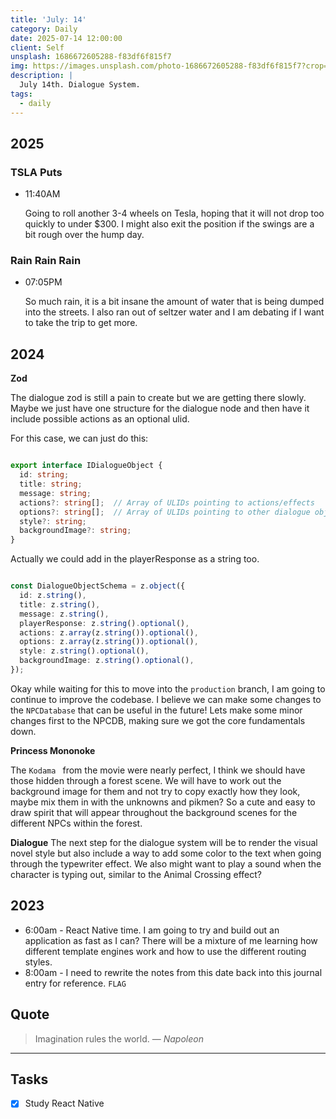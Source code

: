 ```yaml
---
title: 'July: 14'
category: Daily
date: 2025-07-14 12:00:00
client: Self
unsplash: 1686672605288-f83df6f815f7
img: https://images.unsplash.com/photo-1686672605288-f83df6f815f7?crop=entropy&cs=srgb&fm=jpg&ixid=MnwzNjM5Nzd8MHwxfHJhbmRvbXx8fHx8fHx8fDE2ODE3NDg2ODY&ixlib=rb-4.0.3&q=85
description: |
  July 14th. Dialogue System.
tags:
  - daily
---
```


## 2025

### TSLA Puts

-   11:40AM

    Going to roll another 3-4 wheels on Tesla, hoping that it will not drop too quickly to under $300.
    I might also exit the position if the swings are a bit rough over the hump day.

### Rain Rain Rain

-   07:05PM

    So much rain, it is a bit insane the amount of water that is being dumped into the streets.
    I also ran out of seltzer water and I am debating if I want to take the trip to get more.



## 2024

**Zod**

The dialogue zod is still a pain to create but we are getting there slowly.
Maybe we just have one structure for the dialogue node and then have it include possible actions as an optional ulid.

For this case, we can just do this:

```ts 

export interface IDialogueObject {
  id: string;
  title: string;
  message: string;
  actions?: string[];  // Array of ULIDs pointing to actions/effects
  options?: string[];  // Array of ULIDs pointing to other dialogue objects
  style?: string; 
  backgroundImage?: string;
}

```

Actually we could add in the playerResponse as a string too.

```ts

const DialogueObjectSchema = z.object({
  id: z.string(),
  title: z.string(),
  message: z.string(),
  playerResponse: z.string().optional(),
  actions: z.array(z.string()).optional(), 
  options: z.array(z.string()).optional(),
  style: z.string().optional(),
  backgroundImage: z.string().optional(),
});

```

Okay while waiting for this to move into the `production` branch, I am going to continue to improve the codebase.
I believe we can make some changes to the `NPCDatabase` that can be useful in the future!
Lets make some minor changes first to the NPCDB, making sure we got the core fundamentals down.

**Princess Mononoke**

The `Kodama ` from the movie were nearly perfect, I think we should have those hidden through a forest scene.
We will have to work out the background image for them and not try to copy exactly how they look, maybe mix them in with the unknowns and pikmen?
So a cute and easy to draw spirit that will appear throughout the background scenes for the different NPCs within the forest.

**Dialogue**
The next step for the dialogue system will be to render the visual novel style but also include a way to add some color to the text when going through the typewriter effect.
We also might want to play a sound when the character is typing out, similar to the Animal Crossing effect?




## 2023
- 6:00am - React Native time. I am going to try and build out an application as fast as I can? There will be a mixture of me learning how different template engines work and how to use the different routing styles.
- 8:00am - I need to rewrite the notes from this date back into this journal entry for reference. `FLAG`

## Quote

> Imagination rules the world.
> — <cite>Napoleon</cite>

---

## Tasks

- [x] Study React Native